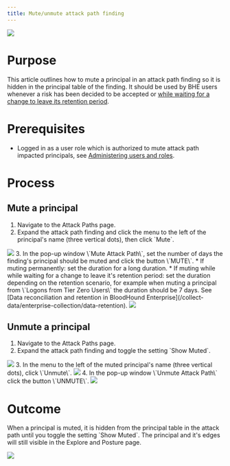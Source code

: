 ---
title: Mute/unmute attack path finding
---

<img src="/assets/enterprise-edition-pill-tag.svg"/> 

Purpose
=======

This article outlines how to mute a principal in an attack path finding so it is hidden in the principal table of the finding. It should be used by BHE users whenever a risk has been decided to be accepted or [while waiting for a change to leave its retention period](/collect-data/enterprise-collection/data-retention).

Prerequisites
=============

* Logged in as a user role which is authorized to mute attack path impacted principals, see [Administering users and roles](/manage-bloodhound/auth/users-and-roles).

Process
=======

Mute a principal
----------------

1.  Navigate to the Attack Paths page.
2.  Expand the attack path finding and click the menu to the left of the principal's name (three vertical dots), then click \`Mute\`.
<Frame>
  <img src="/assets/image1-19.png"/>
</Frame>
3.  In the pop-up window \`Mute Attack Path\`, set the number of days the finding's principal should be muted and click the button \`MUTE\`.
    * If muting permanently: set the duration for a long duration.
    * If muting while while waiting for a change to leave it's retention period: set the duration depending on the retention scenario, for example when muting a principal from \`Logons from Tier Zero Users\` the duration should be 7 days. See [Data reconciliation and retention in BloodHound Enterprise](/collect-data/enterprise-collection/data-retention).
<Frame>
  <img src="/assets/image1-20.png"/>
</Frame>

Unmute a principal
------------------

1.  Navigate to the Attack Paths page.
2.  Expand the attack path finding and toggle the setting \`Show Muted\`.
<Frame>
  <img src="/assets/image1-21.png"/>
</Frame>
3.  In the menu to the left of the muted principal's name (three vertical dots), click \`Unmute\`.
<Frame>
  <img src="/assets/image1-22.png"/>
</Frame>
4.  In the pop-up window \`Unmute Attack Path\` click the button \`UNMUTE\`.
<Frame>
  <img src="/assets/image1-23.png"/>
</Frame>

Outcome
=======

When a principal is muted, it is hidden from the principal table in the attack path until you toggle the setting \`Show Muted\`. The principal and it's edges will still visible in the Explore and Posture page.

<Frame>
  <img src="/assets/image1-24.png"/>
</Frame>
